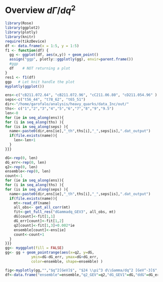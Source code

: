 #  Overview $d\Gamma/dq^2$


```r
library(Rose)
library(ggplot2)
library(plotly)
library(knitr)
require(tikzDevice)
df <- data.frame(x = 1:5, y = 1:5)
f1 <- function(df) {
  gg <- ggplot(df, aes(x,y)) + geom_point()
  assign("ggp", plotly::ggplotly(gg), envir=parent.frame())
  #ggp
  df    # NOT returning a plot
}
res1 <- f1(df)
ggp   # Let knit handle the plot
myplotly(ggplot())
```



```r
ens<-c("cB211.072.64", "cB211.072.96", "cC211.06.80", "cD211.054.96" )
seps<-c("t56_44", "t78_62", "t65_51")
dir<-"/home/garofalo/analysis/heavy_quarks/data_Inc/out/"
ths<- c("1","2","3","4","5","6","7","8","9","9.5")
len<-0
for (ie in seq_along(ens)){
for (i in seq_along(ths) ){
for (is in seq_along(seps) ){
  name<-paste0(dir,ens[ie],"_th",ths[i],"_",seps[is],".dat_output")
  if(file.exists(name)){
    len<-len+1
  }
}}}

dG<-rep(0, len)
dG_err<-rep(0, len)
q2<-rep(0, len)
ensemble<-rep(0, len)
count<-1
for (ie in seq_along(ens)){
for (i in seq_along(ths) ){
for (is in seq_along(seps) ){
  name<-paste0(dir,ens[ie],"_th",ths[i],"_",seps[is],".dat_output")
  if(file.exists(name)){
    mt<-read_df(name)
    all_obs<- get_all_corr(mt)
    fit<-get_full_res("dGammadq_GEV3", all_obs, mt)
    dG[count]<-fit[1,1]
    dG_err[count]<-fit[1,2]
    q2[count]<-fit[1,3]+0.002*ie
    ensemble[count]<-ens[ie]
    count<-count+1
  }
}}}
gg<- myggplot(fill = FALSE)
gg<- gg + geom_pointrange(aes(x=q2, y=dG,
            ymin=dG-dG_err, ymax=dG+dG_err,
            color=ensemble, shape=ensemble) )

fig<-myplotly(gg,"","$q^2[GeV]$", "$24 \\pi^3 d\\Gamma/dq^2 [GeV^-3]$",to_print = TRUE)
df<-data.frame("ensemble"=ensemble,"q2_GEV"=q2,"dG_GEV1"=dG,"ddG"=dG_err)
```


